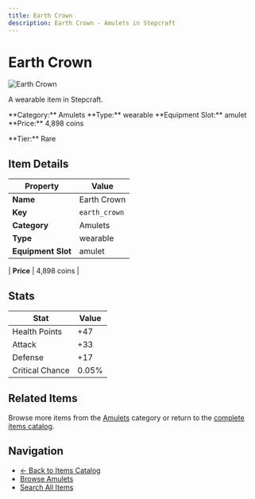 ```yaml
---
title: Earth Crown
description: Earth Crown - Amulets in Stepcraft
---
```


# Earth Crown

<div className="flex items-start gap-6 mb-8">
  <div className="flex-shrink-0">
    <img src="/assets/resources/trinketry/amulets/earth_crown.png" alt="Earth Crown" className="w-24 h-24 border rounded-lg" />
  </div>
  <div className="flex-1">
    <div className="space-y-2">
      <p className="text-lg text-muted-foreground">A wearable item in Stepcraft.</p>
      <div className="flex flex-wrap gap-4 text-sm">
        <span className="px-2 py-1 bg-blue-100 dark:bg-blue-900 rounded-md">
          **Category:** Amulets
        </span>
        <span className="px-2 py-1 bg-green-100 dark:bg-green-900 rounded-md">
          **Type:** wearable
        </span>
        <span className="px-2 py-1 bg-purple-100 dark:bg-purple-900 rounded-md">
          **Equipment Slot:** amulet
        </span>
        <span className="px-2 py-1 bg-yellow-100 dark:bg-yellow-900 rounded-md">
          **Price:** 4,898 coins
        </span>
      </div>
      <p className="text-sm font-medium">**Tier:** Rare</p>
    </div>
  </div>
</div>

## Item Details

| Property | Value |
|----------|-------|
| **Name** | Earth Crown |
| **Key** | `earth_crown` |
| **Category** | Amulets |
| **Type** | wearable |
| **Equipment Slot** | amulet |

| **Price** | 4,898 coins |


## Stats

| Stat | Value |
|------|-------|
| Health Points | +47 |
| Attack | +33 |
| Defense | +17 |
| Critical Chance | 0.05% |

## Related Items

Browse more items from the [Amulets](/items#amulets) category or return to the [complete items catalog](/items).

## Navigation

- [← Back to Items Catalog](/items)
- [Browse Amulets](/items#amulets)
- [Search All Items](/items)
